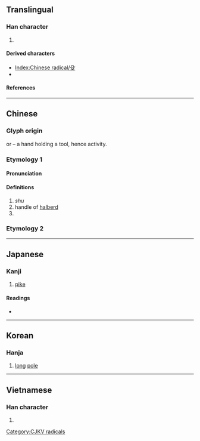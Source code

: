 {{see|𠬛}}
{{character info/new}}
==Translingual==
{{stroke order|type=animate}}

===Han character===
{{Han char|rn=79|rad=殳|as=00|sn=4|four=77407|canj=HNE,XHNE|ids=⿱𠘧又(GHT),⿱几又(JK)}}

# {{mul-kangxi radical-def}}

====Derived characters====
* [[Index:Chinese radical/殳]]
* {{l|mul|[[没]], [[役]], [[股]], [[設]]([[设]]), [[般]], [[䝘]], [[䟝]], [[殺]], [[鈠]], [[䬦]], [[䩔]], [[骰]], [[毅]], [[𠚹]], [[癹]], [[䯴]] }}

====References====
{{Han ref|kx=0584.170|dkj=16613|dj=0977.050|hdz=32155.010|uh=6BB3}}

----

==Chinese==
{{zh-forms}}
{{zh-wp|zh:殳部|en:Radical 79}}
{{zh-wp|zh:殳 (武器)}}
{{zh-wp|zh:殳姓}}

===Glyph origin===
{{Han etym}}
{{liushu|p}} or {{Han compound|几|又|ls=ic|t1=|t2=|no_och2=1}} – a hand holding a tool, hence activity.

===Etymology 1===

====Pronunciation====
{{zh-pron
|m=shū
|c=syu4
|h=pfs=
|mn=sû
|w=
|mc=y
|oc=y
|ma=|ma2=
|cat=n,pn
}}

====Definitions====
{{zh-hanzi}}

# ''shu'' {{gloss|an ancient Chinese [[weapon]]}}
# handle of [[halberd]]
# {{surname|zh}}

{{zh-cat|Weapons}}

===Etymology 2===
{{zh-see|沒|ss}}

----

==Japanese==

===Kanji===
{{ja-kanji|grade=|rs=殳00}}

# [[pike]]

====Readings====
* {{ja-readings|on=しゅ|kun=ほこ}}

----

==Korean==

===Hanja===
{{ko-hanja|hangeul=수|eumhun=|rv=su|mr=su|y=su}}

# [[long]] [[pole]]

----

==Vietnamese==

===Han character===
{{vi-hantu|[[thù]]|rs=殳00}}

# {{rfdef|vi|sort=殳00}}

[[Category:CJKV radicals]]